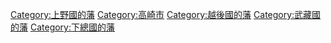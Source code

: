 [[Category:上野國的藩|Category:上野國的藩]]
[[Category:高崎市|Category:高崎市]]
[[Category:越後國的藩|Category:越後國的藩]]
[[Category:武藏國的藩|Category:武藏國的藩]]
[[Category:下總國的藩|Category:下總國的藩]]